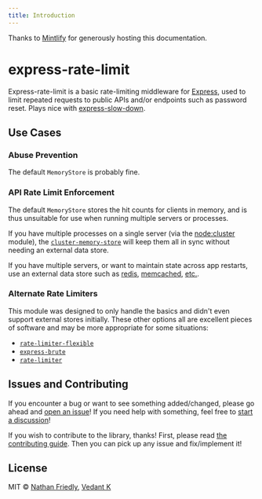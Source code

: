```yaml
---
title: Introduction
---
```


Thanks to [Mintlify](https://www.mintlify.com) for generously hosting this documentation.


# express-rate-limit
Express-rate-limit is a basic rate-limiting middleware for [Express](http://expressjs.com/), used to
limit repeated requests to public APIs and/or endpoints such as password reset.
Plays nice with
[express-slow-down](https://www.npmjs.com/package/express-slow-down). 

## Use Cases

### Abuse Prevention

The default `MemoryStore` is probably fine.

### API Rate Limit Enforcement

The default `MemoryStore` stores the hit counts for clients in memory, and is
thus unsuitable for use when running multiple servers or processes.

If you have multiple processes on a single server (via the
[node:cluster](https://nodejs.org/api/cluster.html) module), the
[`cluster-memory-store`](https://npmjs.com/package/@express-rate-limit/cluster-memory-store)
will keep them all in sync without needing an external data store.

If you have multiple servers, or want to maintain state across app restarts, use
an external data store such as
[redis](https://npmjs.com/package/rate-limit-redis),
[memcached](https://npmjs.org/package/rate-limit-memcached), [etc.](#store).

### Alternate Rate Limiters

This module was designed to only handle the basics and didn't even support
external stores initially. These other options all are excellent pieces of
software and may be more appropriate for some situations:

- [`rate-limiter-flexible`](https://www.npmjs.com/package/rate-limiter-flexible)
- [`express-brute`](https://www.npmjs.com/package/express-brute)
- [`rate-limiter`](https://www.npmjs.com/package/express-limiter)


## Issues and Contributing

If you encounter a bug or want to see something added/changed, please go ahead
and
[open an issue](https://github.com/nfriexpress-rate-limitedly/express-rate-limit/issues/new)!
If you need help with something, feel free to
[start a discussion](https://github.com/express-rate-limit/express-rate-limit/discussions/new)!

If you wish to contribute to the library, thanks! First, please read
[the contributing guide](/guides/contributing). Then you can pick up any issue and
fix/implement it!

## License

MIT © [Nathan Friedly](http://nfriedly.com/),
[Vedant K](https://github.com/gamemaker1)
